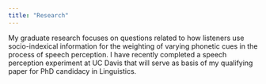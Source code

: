 ```yaml
---
title: "Research"
---
```


My graduate research focuses on questions related to how listeners use socio-indexical information for the weighting of varying phonetic cues in the process of speech perception. I have recently completed a speech perception experiment at UC Davis that will serve as basis of my qualifying paper for PhD candidacy in Linguistics.